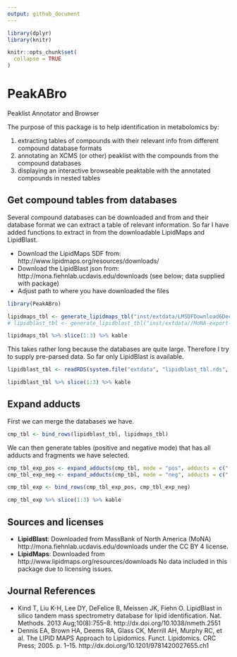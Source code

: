 ```yaml
---
output: github_document
---
```


<!-- README.md is generated from README.Rmd. Please edit that file -->

```r
library(dplyr)
library(knitr)

knitr::opts_chunk$set(
  collapse = TRUE
)
```


# PeakABro
Peaklist Annotator and Browser

The purpose of this package is to help identification in metabolomics by:

1. extracting tables of compounds with their relevant info from different compound database formats
2. annotating an XCMS (or other) peaklist with the compounds from the compound databases
3. displaying an interactive browseable peaktable with the annotated compounds in nested tables

## Get compound tables from databases

Several compound databases can be downloaded and from and their database format we can extract a table of relevant information.
So far I have added functions to extract in from the downloadable LipidMaps and LipidBlast.

* Download the LipidMaps SDF from: http://www.lipidmaps.org/resources/downloads/
* Download the LipidBlast json from: http://mona.fiehnlab.ucdavis.edu/downloads (see below; data supplied with package)
* Adjust path to where you have downloaded the files

```r
library(PeakABro)
```

```r
lipidmaps_tbl <- generate_lipidmaps_tbl("inst/extdata/LMSDFDownload6Dec16FinalAll.sdf")
# lipidblast_tbl <- generate_lipidblast_tbl("inst/extdata//MoNA-export-LipidBlast.json")
```

```r
lipidmaps_tbl %>% slice(1:3) %>% kable
```

This takes rather long because the databases are quite large. Therefore I try to supply pre-parsed data.
So far only LipidBlast is available.

```r
lipidblast_tbl <- readRDS(system.file("extdata", "lipidblast_tbl.rds", package="PeakABro"))
```

```r
lipidblast_tbl %>% slice(1:3) %>% kable
```


## Expand adducts

First we can merge the databases we have.

```r
cmp_tbl <- bind_rows(lipidblast_tbl, lipidmaps_tbl)
```

We can then generate tables (positive and negative mode) that has all adducts and fragments we have selected.
```r
cmp_tbl_exp_pos <- expand_adducts(cmp_tbl, mode = "pos", adducts = c("[M+H]+", "[M+Na]+", "[2M+H]+", "[M+K]+", "[M+H-H2O]+"))
cmp_tbl_exp_neg <- expand_adducts(cmp_tbl, mode = "neg", adducts = c("[M-H]-", "[2M-H]-", "[M-2H+Na]-", "[M+Cl]-", "[M-H-H2O]-"))

cmp_tbl_exp <- bind_rows(cmp_tbl_exp_pos, cmp_tbl_exp_neg)

cmp_tbl_exp %>% slice(1:3) %>% kable
```


## Sources and licenses
* **LipidBlast**: Downloaded from MassBank of North America (MoNA) http://mona.fiehnlab.ucdavis.edu/downloads under the CC BY 4 license.
* **LipidMaps**: Downloaded from http://www.lipidmaps.org/resources/downloads
No data included in this package due to licensing issues.


## Journal References

* Kind T, Liu K-H, Lee DY, DeFelice B, Meissen JK, Fiehn O. LipidBlast in silico tandem mass spectrometry database for lipid identification. Nat. Methods. 2013 Aug;10(8):755–8. http://dx.doi.org/10.1038/nmeth.2551
* Dennis EA, Brown HA, Deems RA, Glass CK, Merrill AH, Murphy RC, et al. The LIPID MAPS Approach to Lipidomics. Funct. Lipidomics. CRC Press; 2005. p. 1–15.  http://dx.doi.org/10.1201/9781420027655.ch1

